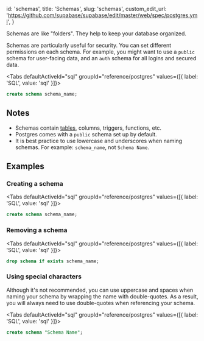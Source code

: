 
  id: 'schemas',
  title: 'Schemas',
  slug: 'schemas',
  custom_edit_url: 'https://github.com/supabase/supabase/edit/master/web/spec/postgres.yml',
}

Schemas are like "folders". They help to keep your database organized.

Schemas are particularly useful for security. You can set different permissions on each schema.
For example, you might want to use a `public` schema for user-facing data, and an `auth` schema for all logins and secured data.

<Tabs
  defaultActiveId="sql"
  groupId="reference/postgres"
  values={[{ label: 'SQL', value: 'sql' }]}>

<TabsPanel id="sql" label="sql">

```sql
create schema schema_name;
```

</TabsPanel>

</Tabs>

## Notes

- Schemas contain [tables](/docs/reference/postgres/tables), columns, triggers, functions, etc.
- Postgres comes with a `public` schema set up by default.
- It is best practice to use lowercase and underscores when naming schemas. For example: `schema_name`, not `Schema Name`.

## Examples

### Creating a schema

<Tabs
  defaultActiveId="sql"
  groupId="reference/postgres"
  values={[{ label: 'SQL', value: 'sql' }]}>

<TabsPanel id="sql" label="sql">

```sql
create schema schema_name;
```

</TabsPanel>

</Tabs>

### Removing a schema

<Tabs
  defaultActiveId="sql"
  groupId="reference/postgres"
  values={[{ label: 'SQL', value: 'sql' }]}>

<TabsPanel id="sql" label="sql">

```sql
drop schema if exists schema_name;
```

</TabsPanel>

</Tabs>

### Using special characters

Although it's not recommended, you can use uppercase and spaces when naming your schema by wrapping the name with double-quotes.
As a result, you will always need to use double-quotes when referencing your schema.

<Tabs
  defaultActiveId="sql"
  groupId="reference/postgres"
  values={[{ label: 'SQL', value: 'sql' }]}>

<TabsPanel id="sql" label="sql">

```sql
create schema "Schema Name";
```

</TabsPanel>

</Tabs>


